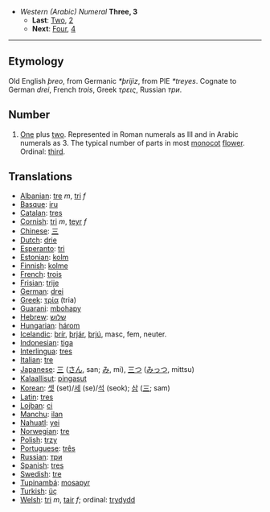 *''Western (Arabic) Numeral'' '''Three, 3'''
**'''Last''': [[Two]], [[2]]
**'''Next''': [[Four]], [[4]]

----

== Etymology ==
Old English ''þreo'', from Germanic ''*þrijiz'', from PIE ''*treyes''. Cognate to German ''drei'', French ''trois'', Greek ''τρεις'', Russian ''три''.

== Number ==
# [[One]] plus [[two]]. Represented in Roman numerals as III and in Arabic numerals as 3. The typical number of parts in most [[monocot]] [[flower]]. Ordinal: [[third]].

== Translations ==
*[[Albanian]]: [[tre]] ''m'', [[tri]] ''f''
*[[Basque]]: [[iru]]
*[[Catalan]]: [[tres]]
*[[Cornish]]: [[tri]] ''m'', [[teyr]] ''f''
*[[Chinese]]: [[三]]
*[[Dutch]]: [[drie]]
*[[Esperanto]]: [[tri]]
*[[Estonian]]: [[kolm]]
*[[Finnish]]: [[kolme]]
*[[French]]: [[trois]]
*[[Frisian]]: [[trije]]
*[[German]]: [[drei]]
*[[Greek]]: [[τρία]] (tria)
*[[Guarani]]: [[mbohapy]]
*[[Hebrew]]: [[שלוש]]
*[[Hungarian]]: [[három]]
*[[Icelandic]]: [[þrír]], [[þrjár]], [[þrjú]], masc, fem, neuter.
*[[Indonesian]]: [[tiga]]
*[[Interlingua]]: [[tres]]
*[[Italian]]: [[tre]]
*[[Japanese]]: [[三]] ([[さん]], san; [[み]], mi), [[三つ]] ([[みっつ]], mittsu)
*[[Kalaallisut]]: [[pingasut]]
*[[Korean]]: [[셋]] (set)/[[세]] (se)/[[석]] (seok); [[삼]] ([[三]]; sam)
*[[Latin]]: [[tres]]
*[[Lojban]]: [[ci]]
*[[Manchu]]: [[ilan]]
*[[Nahuatl]]: [[yei]]
*[[Norwegian]]: [[tre]]
*[[Polish]]: [[trzy]]
*[[Portuguese]]: [[três]]
*[[Russian]]: [[три]]
*[[Spanish]]: [[tres]]
*[[Swedish]]: [[tre]]
*[[Tupinambá]]: [[mosapyr]]
*[[Turkish]]: [[üç]]
*[[Welsh]]: [[tri]] ''m'', [[tair]] ''f''; ordinal: [[trydydd]]